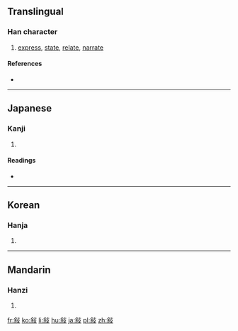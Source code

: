 {{also|叙}}
==Translingual==

===Han character===
{{Han char|rn=66|rad=攴|as=07|sn=11|four=|canj=人木卜水 (ODYE)|ids=⿰[[余]][[攴]]}}

# [[express]], [[state]], [[relate]], [[narrate]]

====References====
* {{Han ref|kx=0470.320|dkj=13205|dj=0821.130|hdz=21458.160|uh=654D|ud=25933}}

----

==Japanese==

===Kanji===
{{ja-kanji|grade=|rs=攴07}}

# {{defn|lang=ja|sort=攴07}}

====Readings====
* {{ja-readings|on=[[じょ]] (jo)|kun=[[ついでる]] (tsuideru), [[ついで]] (tsuide)}}

----

==Korean==

===Hanja===
{{ko-hanja|hangeul=서|eumhun=|rv=seo|mr=sŏ|y=se}}

# {{defn|lang=ko|sort=攴07}}

----

==Mandarin==

===Hanzi===
{{cmn-hanzi|pin=[[xù]] ([[xu4]])|wg=hsü<sup>4</sup>}}

# {{defn|lang=cmn|sort=攴07}}

[[fr:敍]]
[[ko:敍]]
[[li:敍]]
[[hu:敍]]
[[ja:敍]]
[[pl:敍]]
[[zh:敍]]